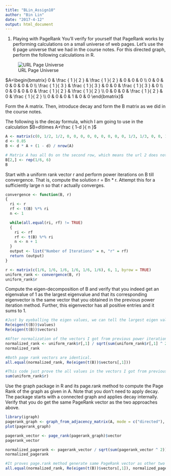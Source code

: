 ---
title: "BLin_Assign10"
author: "Bin Lin"
date: "2017-4-12"
output: html_document
---

1. Playing with PageRank
You'll verify for yourself that PageRank works by performing calculations on a small universe of web pages. Let's use the 6 page universe that we had in the course notes. For this directed graph, perform the following calculations in R. 

![URL Page Universe](URLPageUniverse.png)

$A=\begin{bmatrix} 0 & \frac { 1 }{ 2 }  & \frac { 1 }{ 2 }  & 0 & 0 & 0 \\ 0 & 0 & 0 & 0 & 0 & 0 \\ \frac { 1 }{ 3 }  & \frac { 1 }{ 3 }  & 0 & 0 & \frac { 1 }{ 3 }  & 0 \\ 0 & 0 & 0 & 0 & \frac { 1 }{ 2 }  & \frac { 1 }{ 2 }  \\ 0 & 0 & 0 & \frac { 1 }{ 2 }  & 0 & \frac { 1 }{ 2 }  \\ 0 & 0 & 0 & 1 & 0 & 0 \end{bmatrix}$

Form the A matrix. Then, introduce decay and form the B matrix as we did in the course notes. 


The following is the decay formula, which I am going to use in the calculation
$B=d\times A+\frac { 1-d }{ n }$

```{r}
A <- matrix(c(0, 1/2, 1/2, 0, 0, 0, 0, 0, 0, 0, 0, 0, 1/3, 1/3, 0, 0, 1/3, 0, 0, 0, 0, 0, 1/2, 1/2, 0, 0, 0, 1/2, 0, 1/2, 0, 0, 0, 1, 0, 0), 6, 6, byrow = TRUE)
d <- 0.85
B <- d * A + (1 - d) / nrow(A)

# Matrix A has all 0s on the second row, which means the url 2 does not have any outlinks associated with it. This is what we called the dangling node. This is also the only raw which does not sum up to 1. Replace the row with uniform 1/6. (Their sum is 1)
B[2,] <- rep(1/6, 6)
B
```



Start with a uniform rank vector r and perform power iterations on B till convergence. That is, compute the solution r = Bn * r. Attempt this for a sufficiently large n so that r actually converges.
```{r}
convergence <- function(B, r)
{
  ri <- r
  rf <- t(B) %*% ri
  n <- 1

  while(all.equal(ri, rf) != TRUE)
  {
    ri <- rf
    rf <- t(B) %*% ri
    n <- n + 1
  }
  output <- list("Number of Iterations" = n, "r" = rf)
  return (output)
}
```

```{r}
r <- matrix(c(1/6, 1/6, 1/6, 1/6, 1/6, 1/6), 6, 1, byrow = TRUE)
uniform_rank <- convergence(B, r)
uniform_rank$r
```



Compute the eigen-decomposition of B and verify that you indeed get an eigenvalue of 1 as the largest eigenvalue and that its corresponding eigenvector is the same vector that you obtained in the previous power iteration method. Further, this eigenvector has all positive entries and it sums to 1. 

```{r}
#Just by eyeballing the eigen values, we can tell the largest eigen value is 1
Re(eigen(t(B))$values)
Re(eigen(t(B))$vectors)

#After normalization of the vectors I got from previous power iteration method, we know it is identical to the eigen vector of B when its eigen value equals to 1.
normalized_rank <- uniform_rank$r[,1] / sqrt(sum(uniform_rank$r[,1] ^ 2))
normalized_rank

#Both page rank vectors are identical.
all.equal(normalized_rank, Re(eigen(t(B))$vectors[,1]))

#This code just prove the all values in the vectors I got from previous power iteration method are positive entries and it sums to 1.
sum(uniform_rank$r)
```



Use the graph package in R and its page.rank method to compute the Page Rank of the graph as given in A. Note that you don't need to apply decay. The package starts with a connected graph and applies decay internally. Verify that you do get the same PageRank vector as the two approaches above.

```{r}
library(igraph)
pagerank_graph <- graph_from_adjacency_matrix(A, mode = c("directed"), weighted = TRUE)
plot(pagerank_graph)

pagerank_vector <- page_rank(pagerank_graph)$vector
pagerank_vector

normalized_pagerank <- pagerank_vector / sqrt(sum(pagerank_vector ^ 2))
normalized_pagerank

#It proves page.rank method generate same PageRank vector as other two approaches. 
all.equal(normalized_rank, Re(eigen(t(B))$vectors[,1]), normalized_pagerank)
```
